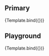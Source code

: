 
<Meta title="Atoms/Tooltip" component={Tooltip} argTypes={argTypes} parameters={{}} />

<Description of={Tooltip} />

## Primary

<Canvas>
    <Story name="Primary" args={{
        arrow: true,
        title: "tooltip text goes here",
        placement: "right"
    }}>
       {Template.bind({})}
    </Story>
</Canvas>

## Playground

<Canvas isColumn>
    <Source language="jsx" story="Playground" />
    <Story name="Playground" args={{
        arrow: true,
        title: "tooltip text goes here",
        placement: "right"
    }}>
       {Template.bind({})}
    </Story>
    <ArgsTable story="Playground" />
</Canvas>

